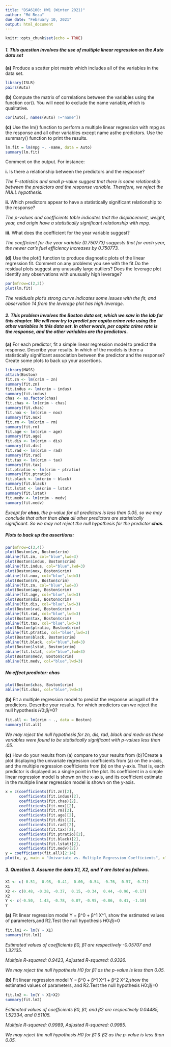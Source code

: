 ---
title: "DSA6100: HW1 (Winter 2021)"
author: "Md Reza"
due date: "February 10, 2021"
output: html_document
---


```{r setup, include=FALSE}
knitr::opts_chunk$set(echo = TRUE)
```

##### __1.__ This question involves the use of multiple linear regression on the Auto data set


__(a)__ Produce a scatter plot matrix which includes all of the variables in the data set.
```{r}
library(ISLR)
pairs(Auto)
```


__(b)__ Compute the matrix of correlations between the variables using the function cor(). You will need to exclude the name variable,which is qualitative.
```{r}

cor(Auto[, names(Auto) !="name"])
```



__(c)__ Use the lm() function to perform a multiple linear regression with mpg as the response and all other variables except name asthe predictors. Use the summary() function to print the results.
```{r}
lm.fit = lm(mpg ~. -name, data = Auto)
summary(lm.fit)
```


Comment on the output. For instance:

__i.__ Is there a relationship between the predictors and the response?

*The F-statistics and small p-value suggest that there is some relationship between the predictors and the response variable. Therefore, we reject the _NULL_ hypothesis.*


__ii.__ Which predictors appear to have a statistically significant relationship to the response? 

*The p-values and coefficients table indicates that the _displacement_, _weight_, _year_, and _origin_ have a statistically significant relationship with mpg.*

__iii.__ What does the coefficient for the year variable suggest?

*The coefficient for the year variable (0.750773) suggests that for each year, the newer car's fuel efficiency increases by 0.750773.*




__(d)__ Use the plot() function to produce diagnostic plots of the linear regression fit. Comment on any problems you see with the fit.Do the residual plots suggest any unusually large outliers? Does the leverage plot identify any observations with unusually high leverage?

```{r}
par(mfrow=c(2,2))
plot(lm.fit)
```

*The residuals plot's strong curve indicates some issues with the fit, and observation 14 from the leverage plot has high leverage.* 



##### __2.__ This problem involves the Boston data set, which we saw in the lab for this chapter. We will now try to predict per capita crime rate using the other variables in this data set. In other words, per capita crime rate is the response, and the other variables are the predictors.


__(a)__ For each predictor, fit a simple linear regression model to predict the response. Describe your results. In which of the models is there a statistically significant association between the predictor and the response? Create some plots to back up your assertions.

```{r}
library(MASS)
attach(Boston)
fit.zn <- lm(crim ~ zn)
summary(fit.zn)
fit.indus <- lm(crim ~ indus)
summary(fit.indus)
chas <- as.factor(chas)
fit.chas <- lm(crim ~ chas)
summary(fit.chas)
fit.nox <- lm(crim ~ nox)
summary(fit.nox)
fit.rm <- lm(crim ~ rm)
summary(fit.rm)
fit.age <- lm(crim ~ age)
summary(fit.age)
fit.dis <- lm(crim ~ dis)
summary(fit.dis)
fit.rad <- lm(crim ~ rad)
summary(fit.rad)
fit.tax <- lm(crim ~ tax)
summary(fit.tax)
fit.ptratio <- lm(crim ~ ptratio)
summary(fit.ptratio)
fit.black <- lm(crim ~ black)
summary(fit.black)
fit.lstat <- lm(crim ~ lstat)
summary(fit.lstat)
fit.medv <- lm(crim ~ medv)
summary(fit.medv)
```


*Except for __chas__, the p-value for all predictors is less than 0.05, so we may conclude that other than __chas__ all other predictors are statistically significant. So we may not reject the null hypothesis for the predictor __chas__.*


##### Plots to back up the assertions:
```{r, fig.width=11, fig.height=8}
par(mfrow=c(3,4))
plot(Boston$zn, Boston$crim)
abline(fit.zn, col="blue",lwd=3)
plot(Boston$indus, Boston$crim)
abline(fit.indus, col="blue",lwd=3)
plot(Boston$nox, Boston$crim)
abline(fit.nox, col="blue",lwd=3)
plot(Boston$rm, Boston$crim)
abline(fit.zn, col="blue",lwd=3)
plot(Boston$age, Boston$crim)
abline(fit.age, col="blue",lwd=3)
plot(Boston$dis, Boston$crim)
abline(fit.dis, col="blue",lwd=3)
plot(Boston$rad, Boston$crim)
abline(fit.rad, col="blue",lwd=3)
plot(Boston$tax, Boston$crim)
abline(fit.tax, col="blue",lwd=3)
plot(Boston$ptratio, Boston$crim)
abline(fit.ptratio, col="blue",lwd=3)
plot(Boston$black, Boston$crim)
abline(fit.black, col="blue",lwd=3)
plot(Boston$lstat, Boston$crim)
abline(fit.lstat, col="blue",lwd=3)
plot(Boston$medv, Boston$crim)
abline(fit.medv, col="blue",lwd=3)
```


##### No effect predictor: __chas__
```{r, fig.height=4, fig.width=6}
plot(Boston$chas, Boston$crim)
abline(fit.chas, col="blue",lwd=3)
```


__(b)__ Fit a multiple regression model to predict the response usingall of the predictors. Describe your results. For which predictors can we reject the null hypothesis 𝐻0:𝛽𝑗=0?
```{r}
fit.all <- lm(crim ~ ., data = Boston)
summary(fit.all)
```


*We may reject the null hypothesis for _zn_, _dis_, _rad_, _black_ and _medv_ as these variables were found to be statistically significant with p-values less than .05.*



__(c)__ How do your results from (a) compare to your results from (b)?Create a plot displaying the univariate regression coefficients from (a) on the x-axis, and the multiple regression coefficients from (b) on the y-axis. That is, each predictor is displayed as a single point in the plot. Its coefficient in a simple linear regression model is shown on the x-axis, and its coefficient estimate in the multiple linear regression model is shown on the y-axis.
```{r}

x = c(coefficients(fit.zn)[2],
      coefficients(fit.indus)[2],
      coefficients(fit.chas)[2],
      coefficients(fit.nox)[2],
      coefficients(fit.rm)[2],
      coefficients(fit.age)[2],
      coefficients(fit.dis)[2],
      coefficients(fit.rad)[2],
      coefficients(fit.tax)[2],
      coefficients(fit.ptratio)[2],
      coefficients(fit.black)[2],
      coefficients(fit.lstat)[2],
      coefficients(fit.medv)[2])
y = coefficients(fit.all)[2:14]
plot(x, y, main = "Univariate vs. Multiple Regression Coefficients", xlab = "Univariate", ylab = "Multiple")

```


##### __3.__ Question 3. Assume the data X1, X2, and Y are listed as follows.


```{r}
X1 <- c(-0.51,  0.98, -0.41,  0.00, -0.54, -0.76,  0.57, -0.71)
X1
X2 <- c(0.48, -0.28, -0.37,  0.15, -0.34,  0.44, -0.96, -0.17)
X2
Y <- c(-0.50,  1.43, -0.78,  0.07, -0.95, -0.86,  0.41, -1.10)
Y
```


__(a)__ Fit linear regression model Y = β^0 + β^1 X^1, show the estimated values of parameters,and R2.Test the null hypothesis 𝐻0:𝛽𝑗=0
```{r}
fit.lm1 <- lm(Y ~ X1)
summary(fit.lm1)
```

*Estimated values of coefficients β0, β1  are respectively -0.05707 and 1.32135.*

*Multiple R-squared:  0.9423, Adjusted R-squared:  0.9326.* 

*We may reject the null hypothesis H0  for β1 as the p-value is less than 0.05.*




__(b)__ Fit linear regression model Y = β^0 + β^1 X^1 + β^2 X^2,show the estimated values of parameters, and R2.Test the null hypothesis 𝐻0:𝛽𝑗=0
```{r}
fit.lm2 <- lm(Y ~ X1+X2)
summary(fit.lm2)
```

*Estimated values of coefficients β0, β1, and β2  are respectively 0.04485, 1.52334, and 0.51105.*

*Multiple R-squared:  0.9989, Adjusted R-squared:  0.9985.* 

*We may reject the null hypothesis H0  for β1 & β2  as the p-value is less than 0.05.*

